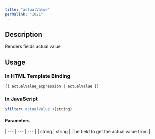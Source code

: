 ```yaml
---
title: "actualValue"
permalink: "1021"
---
```


## Description

Renders fields actual value

## Usage

### In HTML Template Binding

```
{{ actualValue_expression | actualValue }}
```

### In JavaScript

```js
$filter('actualValue')(string)
```

#### Parameters

| --- | --- | --- |
| string | string | The field to get the actual value from |